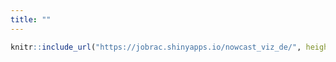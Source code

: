 ```yaml
---
title: ""
---
```

<style>
div.main-container {
    max-width: none;
}
body{
    padding-bottom: 0px;
}
.title{
    display: none;
}

.main-content{
    padding-top: 45px;
    height: 100%
}

iframe{
    border:none;
}
</style>

```r
knitr::include_url("https://jobrac.shinyapps.io/nowcast_viz_de/", height = "800px")
```